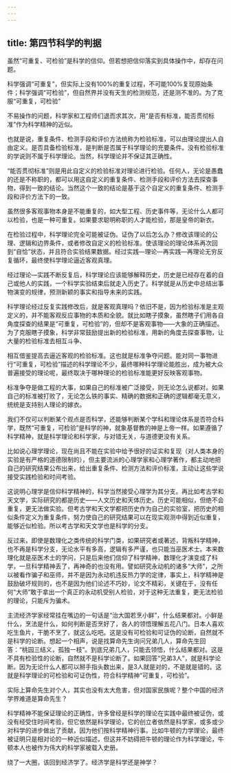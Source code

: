 ```yaml
---
---
---
```

title: 第四节科学的判据
---



虽然“可重复、可检验”是科学的信仰。但若想把信仰落实到具体操作中，却存在问题。

科学强调“可重复”，但实际上没有100%的重复过程，不可能100%复现原始条件；科学强调“可检验”，但自然界并没有天生的检测规范，还是测不准的。为了克服“可重复，可检验”

不易操作的问题，科学家和工程师们退而求其次，用“是否有标准，能否贯彻标准”作为科学精神的近似。

也就是说，重复条件、检测手段和评价方法统称为检验标准，可以由理论提出人自由定义。是否具备检验标准，是判断是否属于科学理论的充要条件。没有检验标准的学说则不属于科学理论。当然，科学理论并不保证其正确性。

“能否贯彻标准”则是用此自定义的检验标准对理论进行检验。任何人，无论是愚蠢的还是不称职的，都可以用这自定义的重复条件、检测手段和评价方法去探查事物，得到一致的结论。当然这个一致的结论是基于这个自定义的重复条件、检测手段和评价方法下的一致。

虽然很多客观事物本身是不能重复的，如大型工程、历史事件等，无论什么人都可以检验，也是一种可重复。如果要求聪明称职的人才能检验，那是皇帝的新衣。

在检验过程中，科学理论完全可能被证伪。证伪了以后怎么办？修改该理论的公理、逻辑和边界条件，或者修改自定义的检验标准。使该理论的理论体系再次回到“自恰”状态，并且符合实验结果数据。经过实践—理论—再实践—再理论无穷反复循环，最终使科学理论逼近客观真理。

经过理论—实践不断反复后，科学理论应该能够解释历史，历史是已经存在着的自己或他人的实践，一个科学实验结束后就走入历史了。科学就是从历史中总结出事物演变的规律，预测新颖的事实和指导未来的实践。

科学理论经过反复实践修改后，就是客观真理吗？依旧不是，因为检验标准是主观定义的，并不能客观反应事物的本质和全貌。就比如瞎子摸象，虽然瞎子们用各自角度探查的结果是“可重复，可检验”的，但却不是客观事物——大象的正确描述。为了克服瞎子摸象，科学非常鼓励提出新的检验标准，用新的角度去探查事物，让大量的检验标准去相互斗争、

相互借鉴提高去逼近客观的检验标准。这也就是标准争夺问题。能对同一事物进行“可重复，可检验”描述的科学理论不少，最终哪种科学理论能胜出，成为被大众普遍接受的理论呢，最终取决于哪种理论的检验标准能更好反映客观事物。

标准争夺是做工程的大事，如果自己的标准被广泛接受，则无论怎么说都对。如果自己的标准被打败了，无论怎么铁的事实、精确的数据和正确的逻辑都毫无意义，统统是支持别人理论的嫁衣。

我们不仅可以判断某个观点是否科学，还能够判断某个学科和理论体系是否符合科学，既然“可重复，可检验”是科学的神，就象基督教的神是上帝一样。如果遵循了科学精神，就是科学理论和科学家，与对错无关，与道德更没有关系。

比如说心理学理论，现在尚且不能在实验中给予很好的证实和复现（对人类本身的实验是有严格的道德限制的），但主要流派的心理学家和心理学著作，都主动地把自己的研究结果公布出来，给出重复条件、检测方法和评价标准，主动让这些学说接受实践检验和时间考验。

这说明心理学是信仰科学精神的，科学当然接受心理学为其分支。再比如考古学和天文学，实际研究的都是历史——人文历史和天体历史。历史可能相似，但绝不会重复，更无法做实验。但考古学和天文学都把历史作为自己的实验室，把历史的相似条件定义为重复条件，努力使自己的研究结果可以在现实观测中得到近似重复，能够近似检验。所以考古学和天文学也是科学的分支。

反过来，即使是数理化之类传统的科学门类，如果研究者或著述，背叛科学精神，也不再是科学分支，无论水平有多高，逻辑有多严谨，也只能当巫医术士。本来数理化就是巫医术士的学问，只是后来他们信仰了科学精神，数理化才演变成了科学，一旦科学精神丢了，再神奇的也没有用。譬如研究永动机的诸多“大师”，之所以被看作骗子和巫师，并不是因为永动机违反热力学的定律，事实上，科学精神是鼓励破坏规则的，也不是因为他们论述不巧妙，论文不精彩，关键在于，没有任何“大师”敢于拿出一个真正的永动机受别人检验，对于这种无法重复，更无法检验的理论，只能斥为骗术。

主流经济学家经常挂在嘴边的一句话是“治大国若烹小鲜”，什么结果都对。小鲜是什么，烹法是什么，如何判断是否烹好了，各人的领悟理解五花八门。日本人喜欢吃生鱼片，干脆不烹了，就这么吃吧。这是没有可检验和可证伪的论断，自然就不是科学的论断。想起一个相声，说是找算命先生询问兄弟几人，算命先生回答：“桃园三结义，孤独一枝”。到底兄弟几人，只能去领悟，什么结果都对。这是不具有检验性的论断，自然就不是科学论断了。如果回答“兄弟3人”，就是科学论断。因为无论什么人都可以掰手指头数出来，是3人就是对的，不是就是错的。这就是科学理论的可检验和可证伪性，符合科学精神“可重复，可检验”。

实际上算命先生对个人，其实也没有太大危害，但对国家民族呢？整个中国的经济学界难道是算命先生？

科学精神不能保证理论的正确性，许多曾经是科学的理论在实践中最终被证伪，或没有经受住时间考验，但它依然是科学理论，它的创立者依然是科学家，或多或少对科学的进步做出了贡献，因为他们按科学精神行事。比如牛顿的力学理论，最终被证明只是相对论的一种近似描述，但这并不妨碍把牛顿的理论作为科学理论，牛顿本人也被作为伟大的科学家被载入史册。

绕了一大圈，该回到经济学了。经济学是科学还是神学？